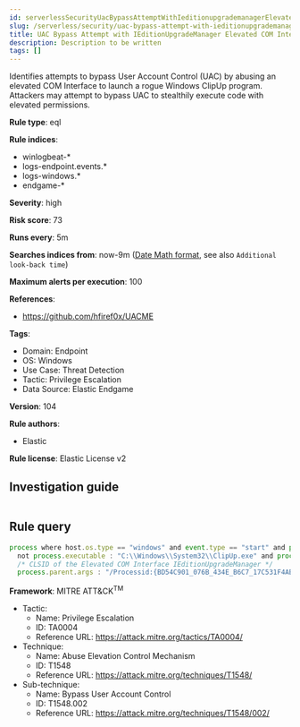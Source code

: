 ```yaml
---
id: serverlessSecurityUacBypassAttemptWithIeditionupgrademanagerElevatedComInterface
slug: /serverless/security/uac-bypass-attempt-with-ieditionupgrademanager-elevated-com-interface
title: UAC Bypass Attempt with IEditionUpgradeManager Elevated COM Interface
description: Description to be written
tags: []
---
```


<div id="uac-bypass-attempt-with-ieditionupgrademanager-elevated-com-interface"></div>

Identifies attempts to bypass User Account Control (UAC) by abusing an elevated COM Interface to launch a rogue Windows ClipUp program. Attackers may attempt to bypass UAC to stealthily execute code with elevated permissions.

**Rule type**: eql

**Rule indices**: 

* winlogbeat-*
* logs-endpoint.events.*
* logs-windows.*
* endgame-*

**Severity**: high

**Risk score**: 73

**Runs every**: 5m

**Searches indices from**: now-9m ([Date Math format](((ref))/common-options.html#date-math), see also <DocLink id="serverlessSecurityRulesUiCreate" section="set-the-rules-schedule">`Additional look-back time`</DocLink>)

**Maximum alerts per execution**: 100

**References**: 

* https://github.com/hfiref0x/UACME

**Tags**: 

* Domain: Endpoint
* OS: Windows
* Use Case: Threat Detection
* Tactic: Privilege Escalation
* Data Source: Elastic Endgame

**Version**: 104

**Rule authors**: 

* Elastic

**Rule license**: Elastic License v2

## Investigation guide

```markdown

```

## Rule query

```js
process where host.os.type == "windows" and event.type == "start" and process.name : "Clipup.exe" and
  not process.executable : "C:\\Windows\\System32\\ClipUp.exe" and process.parent.name : "dllhost.exe" and
  /* CLSID of the Elevated COM Interface IEditionUpgradeManager */
  process.parent.args : "/Processid:{BD54C901_076B_434E_B6C7_17C531F4AB41}"

```

**Framework**: MITRE ATT&CK<sup>TM</sup>

* Tactic:
    * Name: Privilege Escalation
    * ID: TA0004
    * Reference URL: https://attack.mitre.org/tactics/TA0004/
* Technique:
    * Name: Abuse Elevation Control Mechanism
    * ID: T1548
    * Reference URL: https://attack.mitre.org/techniques/T1548/
* Sub-technique:
    * Name: Bypass User Account Control
    * ID: T1548.002
    * Reference URL: https://attack.mitre.org/techniques/T1548/002/

